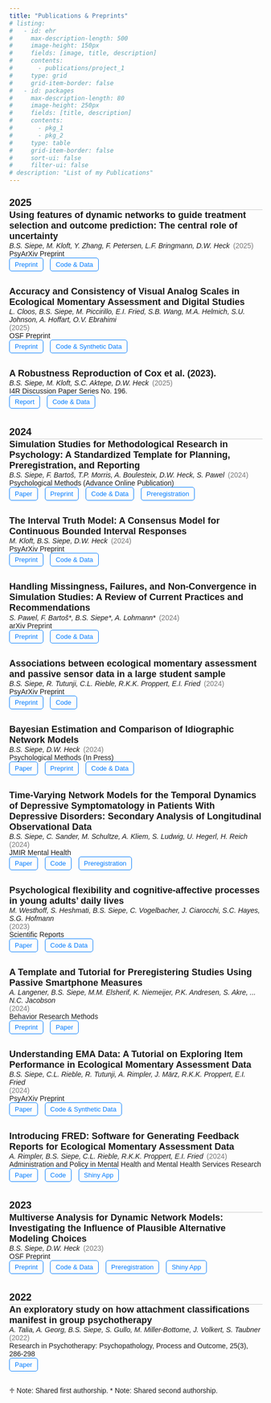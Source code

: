 ```yaml
---
title: "Publications & Preprints"
# listing:
#   - id: ehr
#     max-description-length: 500
#     image-height: 150px
#     fields: [image, title, description]
#     contents: 
#       - publications/project_1
#     type: grid
#     grid-item-border: false
#   - id: packages
#     max-description-length: 80
#     image-height: 250px
#     fields: [title, description]
#     contents: 
#       - pkg_1
#       - pkg_2
#     type: table
#     grid-item-border: false
#     sort-ui: false
#     filter-ui: false
# description: "List of my Publications"
---
```


```{=html}
<head>
    <style>
        body {
            font-family: Arial, sans-serif;
        }
        
        .year-header {
            font-size: 20px;
            font-weight: bold;
            margin-top: 25px;
            border-bottom: 1px solid #ccc;
            padding-bottom: 2px;
        }

        .publication {
            margin-bottom: 20px;
        }

        .papertitle {
            font-weight: bold;
            font-size: 18px;
            margin-bottom: 0.1px;
        }

        .authors {
            font-style: italic;
            display: inline-block;
            margin-right: 3px;
            font-size: 14px;
        }

        .year {
            font-size: 14px;
            color: #777;
            display: inline-block;
            margin-right: 10px;
        }
        
        .journal {
            font-size: 14px;
        }

        .link, .code-link, .preregistration-link, .shiny-app-link {
            font-size: 13px;
            display: inline-block;
            padding: 5px 10px;
            border: 1px solid #007bff;
            color: #007bff;
            text-decoration: none;
            border-radius: 5px;
            margin-right: 10px;
            margin-bottom: 10px;
        }

        .link:hover, .code-link:hover, .preregistration-link:hover, .shiny-app-link:hover {
            background-color: #007bff;
            color: #fff;
        }
    </style>
</head>


<body>
<div class="year-header">2025</div>

<div class="publication">
    <div class="papertitle">Using features of dynamic networks to guide treatment selection and outcome prediction: The central role of uncertainty </div>
    <div class="authors">B.S. Siepe, M. Kloft, Y. Zhang, F. Petersen, L.F. Bringmann, D.W. Heck</div>
    <div class="year">(2025)</div>
    <div class="journal">PsyArXiv Preprint</div>
    <a class="link" href="https://doi.org/10.31234/osf.io/2c8xf_v1">Preprint</a>
    <a class="code-link" href="https://osf.io/njvgc/">Code & Data</a>
</div>

<div class="publication">
    <div class="papertitle">Accuracy and Consistency of Visual Analog Scales in Ecological Momentary Assessment and Digital Studies </div>
    <div class="authors">L. Cloos, B.S. Siepe, M. Piccirillo, E.I. Fried, S.B. Wang, M.A. Helmich, S.U. Johnson, A. Hoffart, O.V. Ebrahimi</div>
    <div class="year">(2025)</div>
    <div class="journal">OSF Preprint</div>
    <a class="link" href="https://doi.org/10.31219/osf.io/h2p4w_v1">Preprint</a>
    <a class="code-link" href="https://osf.io/utdjq/">Code & Synthetic Data</a>
</div>

<div class="publication">
    <div class="papertitle">A Robustness Reproduction of Cox et al. (2023). </div>
    <div class="authors">B.S. Siepe, M. Kloft, S.C. Aktepe, D.W. Heck</div>
    <div class="year">(2025)</div>
    <div class="journal">I4R Discussion Paper Series No. 196.</div>
    <a class="link" href="https://hdl.handle.net/10419/308794">Report</a>
    <a class="code-link" href="https://osf.io/ukfrc/">Code & Data</a>
</div>




    <div class="year-header">2024</div>

<div class="publication">
<div class="papertitle">Simulation Studies for Methodological Research in Psychology: A Standardized Template for Planning, Preregistration, and Reporting</div>
<div class="authors">B.S. Siepe, F. Bartoš, T.P. Morris, A. Boulesteix, D.W. Heck, S.                         Pawel</div>
<div class="year">(2024)</div>
<div class="journal">Psychological Methods (Advance Online Publication)</div>
<a class="link" href="https://doi.org/10.1037/met0000695">Paper</a>
<a class="link" href="https://doi.org/10.31234/osf.io/ufgy6">Preprint</a>
<a class="code-link" href="https://github.com/bsiepe/SimPsychReview">Code & Data</a>
<a class="preregistration-link" href="https://osf.io/dfgvu/registrations">Preregistration</a>
</div>    

<div class="publication">
    <div class="papertitle">The Interval Truth Model: A Consensus Model for Continuous Bounded Interval Responses </div>
    <div class="authors">M. Kloft, B.S. Siepe, D.W. Heck</div>
    <div class="year">(2024)</div>
    <div class="journal">PsyArXiv Preprint</div>
    <a class="link" href="https://doi.org/10.31234/osf.io/dzvw2">Preprint</a>
    <a class="code-link" href="https://osf.io/r32by/">Code & Data</a>
</div>
    
    
<div class="publication">
    <div class="papertitle">Handling Missingness, Failures, and Non-Convergence in Simulation Studies: A Review of Current Practices and Recommendations</div>
    <div class="authors">S. Pawel, F. Bartoš*, B.S. Siepe*, A. Lohmann*</div>
<!-- TODO note shared second authorship -->
    <div class="year">(2024)</div>
    <div class="journal">arXiv Preprint</div>
    <a class="link" href="https://arxiv.org/abs/2409.18527">Preprint</a>
    <a class="code-link" href="https://github.com/SamCH93/missSim">Code & Data</a>
</div>




<div class="publication">
    <div class="papertitle">Associations between ecological momentary assessment and passive sensor data in a large student sample</div>
<div class="authors">B.S. Siepe, R. Tutunji, C.L. Rieble, R.K.K. Proppert, E.I. Fried</div>
<div class="year">(2024)</div>
<div class="journal">PsyArXiv Preprint</div>
<a class="link" href="https://osf.io/preprints/psyarxiv/ybns6">Preprint</a>
<a class="code-link" href="https://osf.io/txgnq/">Code</a>
</div>

<div class="publication">
    <div class="papertitle">Bayesian Estimation and Comparison of Idiographic Network Models</div>
    <div class="authors">B.S. Siepe, D.W. Heck</div>
    <div class="year">(2024)</div>
    <div class="journal">Psychological Methods (In Press)</div>
    <a class="link" href="https://doi.org/10.1037/met0000672">Paper</a>
    <a class="link" href="https://doi.org/10.31234/osf.io/uwfjc">Preprint</a>
    <a class="code-link" href="https://github.com/bsiepe/var-compare">Code & Data</a>
</div>

    <div class="publication">
        <div class="papertitle">Time-Varying Network Models for the Temporal Dynamics of Depressive Symptomatology in Patients With Depressive Disorders: Secondary Analysis of Longitudinal Observational Data</div>
        <div class="authors">B.S. Siepe, C. Sander, M. Schultze, A. Kliem, S. Ludwig, U. Hegerl, H. Reich</div>
        <div class="year">(2024)</div>
        <div class="journal">JMIR Mental Health</div>
        <a class="link" href="https://doi.org/10.2196/50136">Paper</a>
        <a class="code-link" href="https://github.com/bsiepe/steady_tvvar">Code</a>
        <a class="preregistration-link" href="https://osf.io/mnehzs">Preregistration</a>
    </div>
    
            <div class="publication">
    <div class="papertitle">Psychological flexibility and cognitive-affective processes in young adults’ daily lives</div>
    <div class="authors">M. Westhoff, S. Heshmati, B.S. Siepe, C. Vogelbacher, J. Ciarocchi, S.C. Hayes, S.G. Hofmann</div>
    <div class="year">(2023)</div>
    <div class="journal">Scientific Reports</div>
    <a class="link" href="https://doi.org/10.1038/s41598-024-58598-3">Paper</a>
    <a class="code-link" href="https://osf.io/ejtzs/">Code & Data</a>
    </div>
    
    <div class="publication">
      <div class="publication">
    <div class="papertitle">A Template and Tutorial for Preregistering Studies Using Passive Smartphone Measures</div>
    <div class="authors">A. Langener, B.S. Siepe, M.M. Elsherif, K. Niemeijer, P.K. Andresen, S. Akre, ... N.C. Jacobson</div>
    <div class="year">(2024)</div>
    <div class="journal">Behavior Research Methods</div>
    <a class="link" href="https://osf.io/preprints/psyarxiv/p4xf8">Preprint</a>
    <a class="link" href="https://doi.org/10.3758/s13428-024-02474-5">Paper</a>
 </div>     

        <div class="publication">
        <div class="papertitle">Understanding EMA Data: A Tutorial on Exploring Item Performance in Ecological Momentary Assessment Data</div>
    <div class="authors">B.S. Siepe, C.L. Rieble, R. Tutunji, A. Rimpler, J. März, R.K.K. Proppert, E.I. Fried</div>
    <div class="year">(2024)</div>
    <div class="journal">PsyArXiv Preprint</div>
    <a class="link" href="https://doi.org/10.31234/osf.io/dvj8g">Paper</a>
  <a class="code-link" href="https://osf.io/yf3up/">Code & Synthetic Data</a>
</div>  
    
    
    <div class="publication">
    <div class="papertitle">Introducing FRED: Software for Generating Feedback Reports for Ecological Momentary Assessment Data</div>
    <div class="authors">A. Rimpler, B.S. Siepe, C.L. Rieble, R.K.K. Proppert, E.I. Fried</div>
    <div class="year">(2024)</div>
    <div class="journal">Administration and Policy in Mental Health and Mental Health Services Research </div>
    <a class="link" href="https://link.springer.com/article/10.1007/s10488-023-01324-4">Paper</a>
    <a class="code-link" href="https://osf.io/8q254/">Code</a>
    <a class="shiny-app-link" href="https://solo-fsw.shinyapps.io/FRED/">Shiny App</a>
    </div>
  
    <div class="year-header">2023</div>

    
    <div class="publication">
    <div class="papertitle">Multiverse Analysis for Dynamic Network Models: Investigating the Influence of Plausible Alternative Modeling Choices</div>
    <div class="authors">B.S. Siepe, D.W. Heck</div>
    <div class="year">(2023)</div>
    <div class="journal">OSF Preprint</div>
    <a class="link" href="https://doi.org/10.31219/osf.io/etm3u">Preprint</a>
    <a class="code-link" href="https://github.com/bsiepe/network-multiverse">Code & Data</a>
    <a class="preregistration-link" href="https://osf.io/ahcx5">Preregistration</a>
    <a class="shiny-app-link" href="https://bsiepe.shinyapps.io/shiny-app/">Shiny App</a>
    </div>


    <div class="year-header">2022</div>
    <!-- <div class="publication"> -->
    <!--     <div class="papertitle">Temporal dynamics of depressive symptomatology: An idiographic time series analysis applying network models to patients with depressive disorders.</div> -->
    <!--     <div class="authors">B.S. Siepe, C. Sander, M. Schultze, A. Kliem, S. Ludwig, U. Hegerl, H. Reich</div> -->
    <!--     <div class="year">(2022)</div> -->
    <!--     <div class="journal">PsyArXiv Preprint</div> -->
    <!--     <a class="link" href="https://doi.org/10.31234/osf.io/hnw69">Preprint</a> -->
    <!--     <a class="code-link" href="https://github.com/bsiepe/steady_tvvar">Code</a> -->
    <!--     <a class="preregistration-link" href="https://osf.io/mnehzs">Preregistration</a> -->
    <!-- </div> -->

    <div class="publication">
        <div class="papertitle">An exploratory study on how attachment classifications manifest in group psychotherapy</div>
        <div class="authors">A. Talia, A. Georg, B.S. Siepe, S. Gullo, M. Miller-Bottome, J. Volkert, S. Taubner</div>
        <div class="year">(2022)</div>
        <div class="journal">Research in Psychotherapy: Psychopathology, Process and Outcome, 25(3), 286-298</div>
        <a class="link" href="https://doi.org/10.4081/ripppo.2022.653">Paper</a>
    </div>
</body>
```

♱ Note: Shared first authorship.
\* Note: Shared second authorship.
